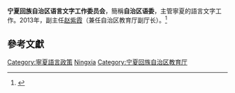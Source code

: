{{Infobox PRCG
|机构名称 = 寧夏回族自治区语言文字工作委员会
|标志1    = Red star.svg
|标志1说明 =
|职位1    = 主任
|人员1    =
|职位2    = 副主任
|人员2    = [[赵紫霞|赵紫霞]] (2013)
|人数2    = 
|成立时间 =
|业务上级 = [[國家語委|國家語委]]
|组织上级 = [[寧夏回族自治区教育厅|寧夏回族自治区教育厅]]
|机构类型 = 
|中共上级 = 
|中共本级 = 
|行政级别 = 
|前身     =
|地址1    =
|邮编1    =
|官网     =
|电话1    =
|电话2    =
|传真1    =
|image1   =
|caption1 = 
}}
'''宁夏回族自治区语言文字工作委员会'''，簡稱'''自治区语委'''，主管寧夏的語言文字工作。2013年，副主任[[赵紫霞|赵紫霞]]（兼任自治区教育厅副厅长）。<ref>{{cite news|title=国家语委调研山东、宁夏《语言文字规划纲要》贯彻实施情况|newspaper=语信司|date=2013-06-28|last=|first=|url=http://wap.moe.gov.cn/s78/A19/moe_814/201306/t20130628_153656.html|archiveurl=https://web.archive.org/web/20210205051940/http://wap.moe.gov.cn/s78/A19/moe_814/201306/t20130628_153656.html|archivedate=2021-02-05|accessdate=2021-01-31|dead-url=no}}</ref>

==參考文獻==
{{reflist}}

[[Category:寧夏語言政策|Category:寧夏語言政策]]
[[Category:省级语言文字工作委员会|Ningxia]]
[[Category:宁夏回族自治区教育厅|Category:宁夏回族自治区教育厅]]